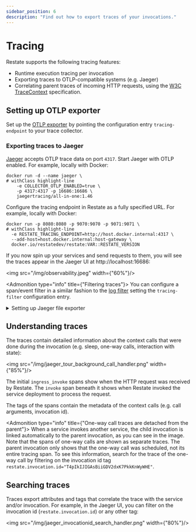 ```yaml
---
sidebar_position: 6
description: "Find out how to export traces of your invocations."
---
```



# Tracing

Restate supports the following tracing features:

* Runtime execution tracing per invocation
* Exporting traces to OTLP-compatible systems (e.g. Jaeger)
* Correlating parent traces of incoming HTTP requests, using the [W3C TraceContext](https://github.com/w3c/trace-context) specification.

## Setting up OTLP exporter

Set up the [OTLP exporter](https://github.com/open-telemetry/opentelemetry-collector/blob/main/exporter/otlpexporter/README.md) by pointing the configuration entry `tracing-endpoint` to your trace collector.

### Exporting traces to Jaeger

[Jaeger](https://www.jaegertracing.io/docs/1.46/deployment/) accepts OTLP trace data on port `4317`.
Start Jaeger with OTLP enabled. For example, locally with Docker:

```shell
docker run -d --name jaeger \
# withClass highlight-line
    -e COLLECTOR_OTLP_ENABLED=true \
    -p 4317:4317 -p 16686:16686 \
    jaegertracing/all-in-one:1.46
```

Configure the tracing endpoint in Restate as a fully specified URL.
For example, locally with Docker:

```shell
docker run -p 8080:8080 -p 9070:9070 -p 9071:9071 \
# withClass highlight-line
  -e RESTATE_TRACING_ENDPOINT=http://host.docker.internal:4317 \
  --add-host=host.docker.internal:host-gateway \
  docker.io/restatedev/restate:VAR::RESTATE_VERSION
```

If you now spin up your services and send requests to them, you will see the traces appear in the Jaeger UI at http://localhost:16686:

<img src="/img/observability.jpeg" width={"60%"}/>

<Admonition type="info" title={"Filtering traces"}>
    You can configure a span/event filter in a similar fashion to the [log filter](/operate/monitoring/restate_logging#log-filter) setting the `tracing-filter` configuration entry.
</Admonition>

<details className={"grey-details"}>
    <summary>Setting up Jaeger file exporter</summary>

    If you can't configure a Jaeger agent, you can export traces by writing them to files, using the Jaeger JSON format.
    To do so, set up the configuration entry `tracing-json-path` pointing towards the path where trace files should be written.

    You can import the trace files using the Jaeger UI:

    <img src="/img/jaeger-import-file.png" width={"35%"}/>
</details>

## Understanding traces
The traces contain detailed information about the context calls that were done during the invocation (e.g. sleep, one-way calls, interaction with state):

<img src="/img/jaeger_tour_background_call_handler.png" width={"85%"}/>

The initial `ingress_invoke` spans show when the HTTP request was received by Restate. The `invoke` span beneath it shows when Restate invoked the service deployment to process the request.

The tags of the spans contain the metadata of the context calls (e.g. call arguments, invocation id).

<Admonition type="info" title={"One-way call traces are detached from the parent"}>
When a service invokes another service, the child invocation is linked automatically to the parent invocation, as you can see in the image.
Note that the spans of one-way calls are shown as separate traces. The parent invocation only shows that the one-way call was scheduled, not its entire tracing span.
To see this information, search for the trace of the one-way call by filtering on the invocation id tag `restate.invocation.id="T4pIkIJIGAsBiiGDV2dxK7PkkKnWyWHE"`.
</Admonition>

## Searching traces

Traces export attributes and tags that correlate the trace with the service and/or invocation. For example, in the Jaeger UI, you can filter on the invocation id (`restate.invocation.id`) or any other tag:

<img src="/img/jaeger_invocationid_search_handler.png" width={"80%"}/>
